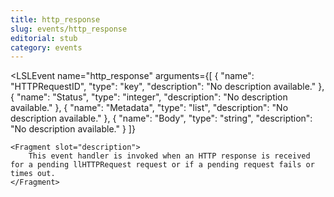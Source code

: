 ```yaml
---
title: http_response
slug: events/http_response
editorial: stub
category: events
---
```


<LSLEvent
	name="http_response"
	arguments={[
	{
		"name": "HTTPRequestID",
		"type": "key",
		"description": "No description available."
	},
	{
		"name": "Status",
		"type": "integer",
		"description": "No description available."
	},
	{
		"name": "Metadata",
		"type": "list",
		"description": "No description available."
	},
	{
		"name": "Body",
		"type": "string",
		"description": "No description available."
	}
]}
>
	<Fragment slot="description">
		This event handler is invoked when an HTTP response is received for a pending llHTTPRequest request or if a pending request fails or times out.
	</Fragment>
</LSLEvent>
